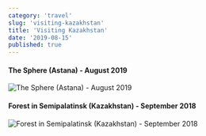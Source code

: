 ```yaml
---
category: 'travel'
slug: 'visiting-kazakhstan⁩'
title: 'Visiting ⁨Kazakhstan⁩'
date: '2019-08-15'
published: true
---
```


#### The Sphere (Astana) - August 2019

![The Sphere (Astana) - August 2019](./images/astana-expo.jpg)

#### Forest in Semipalatinsk (⁨Kazakhstan⁩) - September 2018

![Forest in Semipalatinsk (⁨Kazakhstan⁩) - September 2018](./images/forest-semipalatinsk⁩.jpeg)
